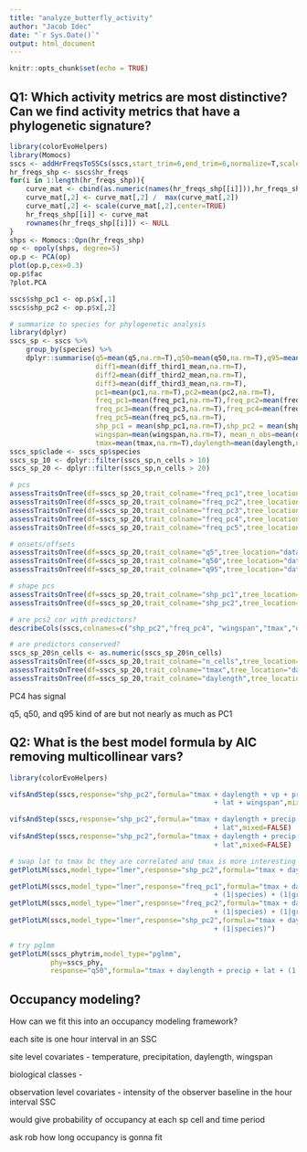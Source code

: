```yaml
---
title: "analyze_butterfly_activity"
author: "Jacob Idec"
date: "`r Sys.Date()`"
output: html_document
---
```


```r
knitr::opts_chunk$set(echo = TRUE)
```

## Q1: Which activity metrics are most distinctive? Can we find activity metrics that have a phylogenetic signature?

```r
library(colorEvoHelpers)
library(Momocs)
sscs <- addHrFreqsToSSCs(sscs,start_trim=6,end_trim=6,normalize=T,scale=T)
hr_freqs_shp <- sscs$hr_freqs
for(i in 1:length(hr_freqs_shp)){
    curve_mat <- cbind(as.numeric(names(hr_freqs_shp[[i]])),hr_freqs_shp[[i]])
    curve_mat[,2] <- curve_mat[,2] /  max(curve_mat[,2])
    curve_mat[,2] <- scale(curve_mat[,2],center=TRUE)
    hr_freqs_shp[[i]] <- curve_mat
    rownames(hr_freqs_shp[[i]]) <- NULL
}
shps <- Momocs::Opn(hr_freqs_shp)
op <- opoly(shps, degree=5)
op.p <- PCA(op)
plot(op.p,cex=0.3)
op.p$fac
?plot.PCA

sscs$shp_pc1 <- op.p$x[,1]
sscs$shp_pc2 <- op.p$x[,2]

# summarize to species for phylogenetic analysis
library(dplyr)
sscs_sp <- sscs %>%
    group_by(species) %>%
    dplyr::summarise(q5=mean(q5,na.rm=T),q50=mean(q50,na.rm=T),q95=mean(q95,na.rm=T),
                     diff1=mean(diff_third1_mean,na.rm=T),
                     diff2=mean(diff_third2_mean,na.rm=T),
                     diff3=mean(diff_third3_mean,na.rm=T),
                     pc1=mean(pc1,na.rm=T),pc2=mean(pc2,na.rm=T),
                     freq_pc1=mean(freq_pc1,na.rm=T),freq_pc2=mean(freq_pc2,na.rm=T),
                     freq_pc3=mean(freq_pc3,na.rm=T),freq_pc4=mean(freq_pc4,na.rm=T),
                     freq_pc5=mean(freq_pc5,na.rm=T),
                     shp_pc1 = mean(shp_pc1,na.rm=T),shp_pc2 = mean(shp_pc2,na.rm=T),
                     wingspan=mean(wingspan,na.rm=T), mean_n_obs=mean(obs_n,na.rm=T), n_cells=n(),
                     tmax=mean(tmax,na.rm=T),daylength=mean(daylength,na.rm=T))
sscs_sp$clade <- sscs_sp$species
sscs_sp_10 <- dplyr::filter(sscs_sp,n_cells > 10)
sscs_sp_20 <- dplyr::filter(sscs_sp,n_cells > 20)

# pcs
assessTraitsOnTree(df=sscs_sp_20,trait_colname="freq_pc1",tree_location="data/misc/bf_species_tree.txt",remove_first_split=T,legend=T)
assessTraitsOnTree(df=sscs_sp_20,trait_colname="freq_pc2",tree_location="data/misc/bf_species_tree.txt",remove_first_split=T,legend=T)
assessTraitsOnTree(df=sscs_sp_20,trait_colname="freq_pc3",tree_location="data/misc/bf_species_tree.txt",remove_first_split=T,legend=T)
assessTraitsOnTree(df=sscs_sp_20,trait_colname="freq_pc4",tree_location="data/misc/bf_species_tree.txt",remove_first_split=T,legend=T)
assessTraitsOnTree(df=sscs_sp_20,trait_colname="freq_pc5",tree_location="data/misc/bf_species_tree.txt",remove_first_split=T,legend=T)

# onsets/offsets
assessTraitsOnTree(df=sscs_sp_20,trait_colname="q5",tree_location="data/misc/bf_species_tree.txt",remove_first_split=T,legend=T)
assessTraitsOnTree(df=sscs_sp_20,trait_colname="q50",tree_location="data/misc/bf_species_tree.txt",remove_first_split=T,legend=T)
assessTraitsOnTree(df=sscs_sp_20,trait_colname="q95",tree_location="data/misc/bf_species_tree.txt",remove_first_split=T,legend=T)

# shape pcs
assessTraitsOnTree(df=sscs_sp_20,trait_colname="shp_pc1",tree_location="data/misc/bf_species_tree.txt",remove_first_split=T,legend=T)
assessTraitsOnTree(df=sscs_sp_20,trait_colname="shp_pc2",tree_location="data/misc/bf_species_tree.txt",remove_first_split=T,legend=T)

# are pcs2 cor with predictors?
describeCols(sscs,colnames=c("shp_pc2","freq_pc4", "wingspan","tmax","daylength","obs_n"),corrplot_only = T)

# are predictors conserved?
sscs_sp_20$n_cells <- as.numeric(sscs_sp_20$n_cells)
assessTraitsOnTree(df=sscs_sp_20,trait_colname="n_cells",tree_location="data/misc/bf_species_tree.txt",remove_first_split=T,legend=T)
assessTraitsOnTree(df=sscs_sp_20,trait_colname="tmax",tree_location="data/misc/bf_species_tree.txt",remove_first_split=T,legend=T)
assessTraitsOnTree(df=sscs_sp_20,trait_colname="daylength",tree_location="data/misc/bf_species_tree.txt",remove_first_split=T,legend=T)

```

PC4 has signal

q5, q50, and q95 kind of are but not nearly as much as PC1

## Q2: What is the best model formula by AIC removing multicollinear vars?

```r

library(colorEvoHelpers)

vifsAndStep(sscs,response="shp_pc2",formula="tmax + daylength + vp + precip + srad + 
                                                  + lat + wingspan",mixed=FALSE)

vifsAndStep(sscs,response="shp_pc2",formula="tmax + daylength + precip + srad + 
                                                  + lat",mixed=FALSE)
vifsAndStep(sscs,response="shp_pc2",formula="tmax + daylength + precip +
                                                  + lat",mixed=FALSE)

# swap lat to tmax bc they are correlated and tmax is more interesting
getPlotLM(sscs,model_type="lmer",response="shp_pc2",formula="tmax + daylength + precip + wingspan + obs_n + (1|species)")

getPlotLM(sscs,model_type="lmer",response="freq_pc1",formula="tmax + daylength + precip +
                                                  + (1|species) + (1|grid_id)")
getPlotLM(sscs,model_type="lmer",response="freq_pc2",formula="tmax + daylength + precip +
                                                  + (1|species) + (1|grid_id)")
getPlotLM(sscs,model_type="lmer",response="shp_pc2",formula="tmax + daylength + precip + wingspan +
                                                  + (1|species)")

# try pglmm
getPlotLM(sscs_phytrim,model_type="pglmm",
          phy=sscs_phy,
          response="q50",formula="tmax + daylength + precip + lat + (1|species__)")
```

## Occupancy modeling?

How can we fit this into an occupancy modeling framework?

each site is one hour interval in an SSC

site level covariates - temperature, precipitation, daylength, wingspan

biological classes -

observation level covariates - intensity of the observer baseline in the hour interval SSC

would give probability of occupancy at each sp cell and time period

ask rob how long occupancy is gonna fit
